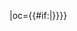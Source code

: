 {{fb team|t=武汉雅琪|tan=武汉雅琪|tc=CHN|abb={{#if:{{{abb|}}}|雅琪}}|oc={{#if:{{{oc|}}}|{{{oc}}}}}}}<!--
--><noinclude>[[Category:中国足球超级联赛模板|{{PAGENAME}}]]</noinclude>